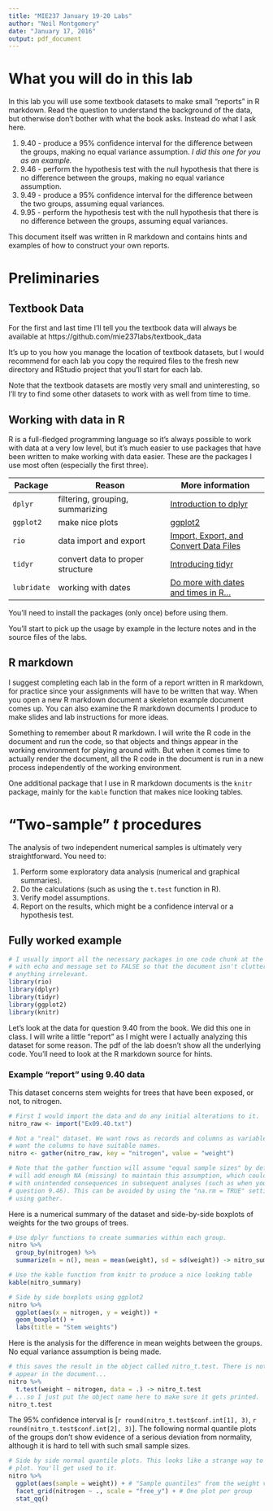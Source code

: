 ```yaml
---
title: "MIE237 January 19-20 Labs"
author: "Neil Montgomery"
date: "January 17, 2016"
output: pdf_document
---
```

# What you will do in this lab

In this lab you will use some textbook datasets to make small "reports" in R markdown. Read the question to understand the background of the data, but otherwise don't bother with what the book asks. Instead do what I ask here.

1. 9.40 - produce a 95% confidence interval for the difference between the groups, making no equal variance assumption. *I did this one for you as an example.*
2. 9.46 - perform the hypothesis test with the null hypothesis that there is no difference between the groups, making no equal variance assumption.
3. 9.49 - produce a 95% confidence interval for the difference between the two groups, assuming equal variances.
4. 9.95 - perform the hypothesis test with the null hypothesis that there is no difference between the groups, assuming equal variances.

This document itself was written in R markdown and contains hints and examples of how to construct your own reports.

# Preliminaries

## Textbook Data

For the first and last time I'll tell you the textbook data will always be available at https://github.com/mie237labs/textbook_data

It's up to you how you manage the location of textbook datasets, but I would recommend for each lab you copy the required files to the fresh new directory and RStudio project that you'll start for each lab. 

Note that the textbook datasets are mostly very small and uninteresting, so I'll try to find some other datasets to work with as well from time to time. 

## Working with data in R

R is a full-fledged programming language so it's always possible to work with data at a very low level, but it's much easier to use packages that have been written to make working with data easier. These are the packages I use most often (especially the first three).

Package | Reason | More information
--------|----------------------------------|------------------------------
`dplyr` | filtering, grouping, summarizing | [Introduction to dplyr](https://cran.rstudio.com/web/packages/dplyr/vignettes/introduction.html)
`ggplot2` | make nice plots | [ggplot2](http://ggplot2.org/)
`rio` | data import and export | [Import, Export, and Convert Data Files](https://cran.r-project.org/web/packages/rio/vignettes/rio.html)
`tidyr` | convert data to proper structure | [Introducing tidyr](http://blog.rstudio.org/2014/07/22/introducing-tidyr/)
`lubridate` | working with dates | [Do more with dates and times in R...](https://cran.r-project.org/web/packages/lubridate/vignettes/lubridate.html)

You'll need to install the packages (only once) before using them. 

You'll start to pick up the usage by example in the lecture notes and in the source files of the labs. 

## R markdown

I suggest completing each lab in the form of a report written in R markdown, for practice since your assignments will have to be written that way. When you open a new R markdown document a skeleton example document comes up. You can also examine the R markdown documents I produce to make slides and lab instructions for more ideas.

Something to remember about R markdown. I will write the R code in the document and run the code, so that objects and things appear in the working environment for playing around with. But when it comes time to actually render the document, all the R code in the document is run in a new process independently of the working environment. 

One additional package that I use in R markdown documents is the `knitr` package, mainly for the `kable` function that makes nice looking tables. 

# "Two-sample" $t$ procedures

The analysis of two independent numerical samples is ultimately very straightforward. You need to:

1. Perform some exploratory data analysis (numerical and graphical summaries).
2. Do the calculations (such as using the `t.test` function in R).
3. Verify model assumptions.
4. Report on the results, which might be a confidence interval or a hypothesis test.

## Fully worked example

```r
# I usually import all the necessary packages in one code chunk at the beginning
# with echo and message set to FALSE so that the document isn't cluttered with 
# anything irrelevant.
library(rio)
library(dplyr)
library(tidyr)
library(ggplot2)
library(knitr)
```


Let's look at the data for question 9.40 from the book. We did this one in class. I will write a little "report" as I might were I actually analyzing this dataset for some reason. The pdf of the lab doesn't show all the underlying code. You'll need to look at the R markdown source for hints.

### Example "report" using 9.40 data

This dataset concerns stem weights for trees that have been exposed, or not, to nitrogen.

```r
# First I would import the data and do any initial alterations to it.
nitro_raw <- import("Ex09.40.txt")

# Not a "real" dataset. We want rows as records and columns as variables. We
# want the columns to have suitable names.
nitro <- gather(nitro_raw, key = "nitrogen", value = "weight")

# Note that the gather function will assume "equal sample sizes" by default and 
# will add enough NA (missing) to maintain this assumption, which could end up 
# with unintended consequences in subsequent analyses (such as when you do 
# question 9.46). This can be avoided by using the "na.rm = TRUE" setting when
# using gather.
```

Here is a numerical summary of the dataset and side-by-side boxplots of weights for the two groups of trees.

```r
# Use dplyr functions to create summaries within each group. 
nitro %>% 
  group_by(nitrogen) %>% 
  summarize(n = n(), mean = mean(weight), sd = sd(weight)) -> nitro_summary

# Use the kable function from knitr to produce a nice looking table
kable(nitro_summary)

# Side by side boxplots using ggplot2
nitro %>% 
  ggplot(aes(x = nitrogen, y = weight)) + 
  geom_boxplot() + 
  labs(title = "Stem weights")
```

Here is the analysis for the difference in mean weights between the groups. No equal variance assumption is being made. 

```r
# this saves the result in the object called nitro_t.test. There is nothing to
# appear in the document...
nitro %>% 
  t.test(weight ~ nitrogen, data = .) -> nitro_t.test
# ...so I just put the object name here to make sure it gets printed.
nitro_t.test
```

The 95% confidence interval is [`r round(nitro_t.test$conf.int[1], 3)`, `r round(nitro_t.test$conf.int[2], 3)`]. The following normal quantile plots of the groups don't show evidence of a serious deviation from normality, although it is hard to tell with such small sample sizes.

```r
# Side by side normal quantile plots. This looks like a strange way to make this
# plot. You'll get used to it.
nitro %>% 
  ggplot(aes(sample = weight)) + # "Sample quantiles" from the weight variable
  facet_grid(nitrogen ~ ., scale = "free_y") + # One plot per group
  stat_qq()
```






